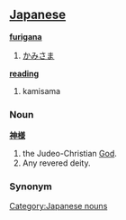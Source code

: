 == [[Japanese]] ==                                          

'''[[furigana]]'''
# [[かみさま]]

'''[[reading]]'''
# kamisama
===Noun===
'''[[神]][[様]]'''
# the Judeo-Christian [[God]].
# Any revered deity.

===Synonym===
[[Category:Japanese nouns]]